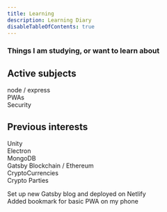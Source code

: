 ```yaml
---
title: Learning
description: Learning Diary
disableTableOfContents: true
---
```


### Things I am studying, or want to learn about

## Active subjects

node / express  
PWAs  
Security

## Previous interests

Unity  
Electron  
MongoDB  
Gatsby
Blockchain / Ethereum  
CryptoCurrencies  
Crypto Parties

Set up new Gatsby blog and deployed on Netlify  
Added bookmark for basic PWA on my phone
